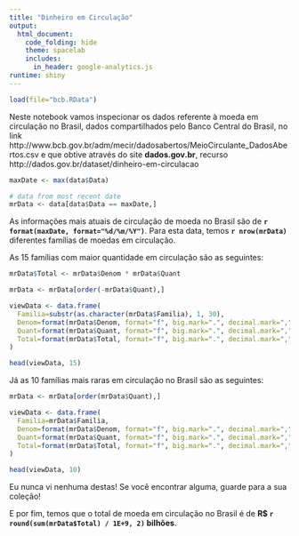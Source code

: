 ```yaml
---
title: "Dinheiro em Circulação"
output:
  html_document:
    code_folding: hide
    theme: spacelab
    includes:
      in_header: google-analytics.js
runtime: shiny
---
```


```r
load(file="bcb.RData")
```

Neste notebook vamos inspecionar os dados referente à moeda em circulação no Brasil, dados compartilhados pelo Banco Central do Brasil, no link http://www.bcb.gov.br/adm/mecir/dadosabertos/MeioCirculante_DadosAbertos.csv e que obtive através do site **dados.gov.br**, recurso http://dados.gov.br/dataset/dinheiro-em-circulacao

```r
maxDate <- max(data$Data)

# data from most recent date
mrData <- data[data$Data == maxDate,]
```

As informações mais atuais de circulação de moeda no Brasil são de **`r format(maxDate, format="%d/%m/%Y")`**. Para esta data, temos **`r nrow(mrData)`** diferentes famílias de moedas em circulação.

As 15 famílias com maior quantidade em circulação são as seguintes:

```r
mrData$Total <- mrData$Denom * mrData$Quant

mrData <- mrData[order(-mrData$Quant),]

viewData <- data.frame(
  Familia=substr(as.character(mrData$Familia), 1, 30),
  Denom=format(mrData$Denom, format="f", big.mark=".", decimal.mark=",", digits=2),
  Quant=format(mrData$Quant, format="f", big.mark=".", decimal.mark=","),
  Total=format(mrData$Total, format="f", big.mark=".", decimal.mark=",")
)

head(viewData, 15)
```

Já as 10 famílias mais raras em circulação no Brasil são as seguintes:

```r
mrData <- mrData[order(mrData$Quant),]

viewData <- data.frame(
  Familia=mrData$Familia,
  Denom=format(mrData$Denom, format="f", big.mark=".", decimal.mark=",", digits=2),
  Quant=format(mrData$Quant, format="f", big.mark=".", decimal.mark=","),
  Total=format(mrData$Total, format="f", big.mark=".", decimal.mark=",")
)

head(viewData, 10)
```

Eu nunca vi nenhuma destas! Se você encontrar alguma, guarde para a sua coleção!

E por fim, temos que o total de moeda em circulação no Brasil é de **R\$ `r round(sum(mrData$Total) / 1E+9, 2)` bilhões**.